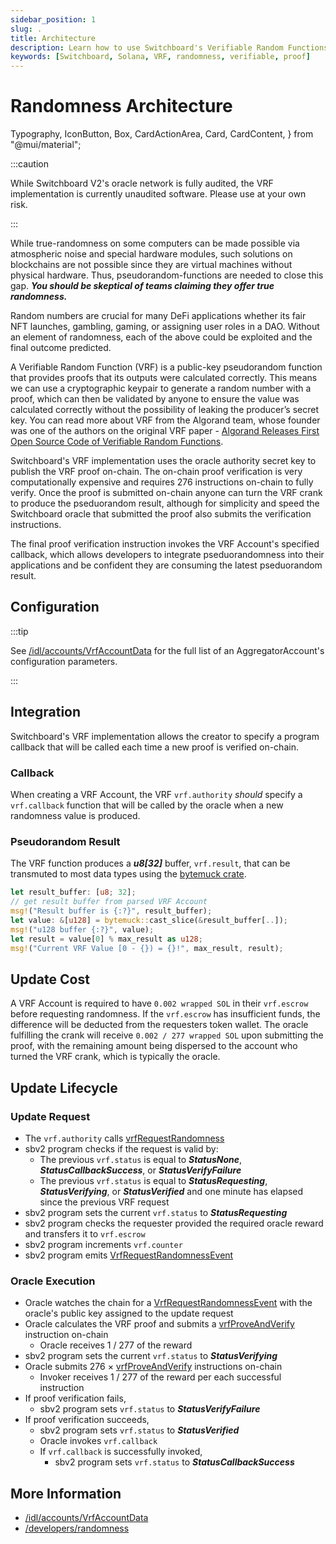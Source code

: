 ```yaml
---
sidebar_position: 1
slug: .
title: Architecture
description: Learn how to use Switchboard's Verifiable Random Functions
keywords: [Switchboard, Solana, VRF, randomness, verifiable, proof]
---
```


# Randomness Architecture

  Typography,
  IconButton,
  Box,
  CardActionArea,
  Card,
  CardContent,
} from "@mui/material";


:::caution

While Switchboard V2's oracle network is fully audited, the VRF implementation is currently unaudited software. Please use at your own risk.

:::

While true-randomness on some computers can be made possible via atmospheric noise and special hardware modules, such solutions on blockchains are not possible since they are virtual machines without physical hardware. Thus, pseudorandom-functions are needed to close this gap. **_You should be skeptical of teams claiming they offer true randomness._**

Random numbers are crucial for many DeFi applications whether its fair NFT launches, gambling, gaming, or assigning user roles in a DAO. Without an element of randomness, each of the above could be exploited and the final outcome predicted.

A Verifiable Random Function (VRF) is a public-key pseudorandom function that provides proofs that its outputs were calculated correctly. This means we can use a cryptographic keypair to generate a random number with a proof, which can then be validated by anyone to ensure the value was calculated correctly without the possibility of leaking the producer’s secret key. You can read more about VRF from the Algorand team, whose founder was one of the authors on the original VRF paper - [Algorand Releases First Open Source Code of Verifiable Random Functions](https://medium.com/algorand/algorand-releases-first-open-source-code-of-verifiable-random-function-93c2960abd61).

Switchboard's VRF implementation uses the oracle authority secret key to publish the VRF proof on-chain. The on-chain proof verification is very computationally expensive and requires 276 instructions on-chain to fully verify. Once the proof is submitted on-chain anyone can turn the VRF crank to produce the pseduorandom result, although for simplicity and speed the Switchboard oracle that submitted the proof also submits the verification instructions.

The final proof verification instruction invokes the VRF Account's specified callback, which allows developers to integrate pseduorandomness into their applications and be confident they are consuming the latest pseduorandom result.

## Configuration

:::tip

See [/idl/accounts/VrfAccountData](/idl/accounts/VrfAccountData) for the full list of an AggregatorAccount's configuration parameters.

:::

## Integration

Switchboard's VRF implementation allows the creator to specify a program callback that will be called each time a new proof is verified on-chain.

### Callback

When creating a VRF Account, the VRF `vrf.authority` _should_ specify a `vrf.callback` function that will be called by the oracle when a new randomness value is produced.

<CallbackZC />

### Pseudorandom Result

The VRF function produces a **_u8[32]_** buffer, `vrf.result`, that can be transmuted to most data types using the [bytemuck crate](https://crates.io/crates/bytemuck).

```rust
let result_buffer: [u8; 32];
// get result buffer from parsed VRF Account
msg!("Result buffer is {:?}", result_buffer);
let value: &[u128] = bytemuck::cast_slice(&result_buffer[..]);
msg!("u128 buffer {:?}", value);
let result = value[0] % max_result as u128;
msg!("Current VRF Value [0 - {}) = {}!", max_result, result);
```

## Update Cost

A VRF Account is required to have `0.002 wrapped SOL` in their `vrf.escrow` before requesting randomness. If the `vrf.escrow` has insufficient funds, the difference will be deducted from the requesters token wallet. The oracle fulfilling the crank will receive `0.002 / 277 wrapped SOL` upon submitting the proof, with the remaining amount being dispersed to the account who turned the VRF crank, which is typically the oracle.

## Update Lifecycle

### Update Request

- The `vrf.authority` calls [vrfRequestRandomness](/idl/instructions/vrfRequestRandomness)
- sbv2 program checks if the request is valid by:
  - The previous `vrf.status` is equal to **_StatusNone_**, **_StatusCallbackSuccess_**, or **_StatusVerifyFailure_**
  - The previous `vrf.status` is equal to **_StatusRequesting_**, **_StatusVerifying_**, or **_StatusVerified_** and one minute has elapsed since the previous VRF request
- sbv2 program sets the current `vrf.status` to **_StatusRequesting_**
- sbv2 program checks the requester provided the required oracle reward and transfers it to `vrf.escrow`
- sbv2 program increments `vrf.counter`
- sbv2 program emits [VrfRequestRandomnessEvent](/idl/events/VrfRequestRandomnessEvent)

### Oracle Execution

- Oracle watches the chain for a [VrfRequestRandomnessEvent](/idl/events/VrfRequestRandomnessEvent) with the oracle's public key assigned to the update request
- Oracle calculates the VRF proof and submits a [vrfProveAndVerify](/idl/instructions/vrfProveAndVerify) instruction on-chain
  - Oracle receives 1 / 277 of the reward
- sbv2 program sets the current `vrf.status` to **_StatusVerifying_**
- Oracle submits 276 × [vrfProveAndVerify](/idl/instructions/vrfProveAndVerify) instructions on-chain
  - Invoker receives 1 / 277 of the reward per each successful instruction
- If proof verification fails,
  - sbv2 program sets `vrf.status` to **_StatusVerifyFailure_**
- If proof verification succeeds,
  - sbv2 program sets `vrf.status` to **_StatusVerified_**
  - Oracle invokes `vrf.callback`
  - If `vrf.callback` is successfully invoked,
    - sbv2 program sets `vrf.status` to **_StatusCallbackSuccess_**

## More Information

- [/idl/accounts/VrfAccountData](/idl/accounts/VrfAccountData)
- [/developers/randomness](/developers/randomness)
